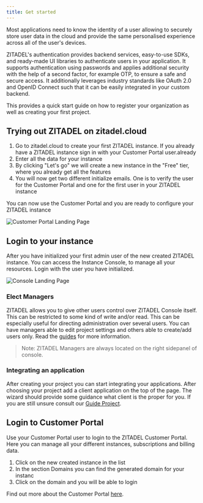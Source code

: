 ```yaml
---
title: Get started
---
```



Most applications need to know the identity of a user allowing to securely store user data in the cloud and provide the same personalised experience across all of the user's devices.

ZITADEL's authentication provides backend services, easy-to-use SDKs, and ready-made UI libraries to authenticate users in your application. It supports authentication using passwords and applies additional security with the help of a second factor, for example OTP, to ensure a safe and secure access.
It additionally leverages industry standards like OAuth 2.0 and OpenID Connect such that it can be easily integrated in your custom backend.

This provides a quick start guide on how to register your organization as well as creating your first project.

## Trying out ZITADEL on zitadel.cloud

1. Go to zitadel.cloud to create your first ZITADEL instance. If you already have a ZITADEL instance sign in with your Customer Portal user.already
2. Enter all the data for your instance
3. By clicking "Let's go" we will create a new instance in the "Free" tier, where you already get all the features
4. You will now get two different initialize emails. One is to verify the user for the Customer Portal and one for the first user in your ZITADEL instance

You can now use the Customer Portal and you are ready to configure your ZITADEL instance

![Customer Portal Landing Page](/img/manuals/portal/customer_portal_landing_page.png)

## Login to your instance

After you have initialized your first admin user of the new created ZITADEL instance. You can access the Instance Console, to manage all your resources.
Login with the user you have initialized.

![Console Landing Page](/img/console_dashboard.png)

### Elect Managers

ZITADEL allows you to give other users control over ZITADEL Console itself. This can be restricted to some kind of write and/or read. This can be especially useful for directing administration over several users. You can have managers able to edit project settings and others able to create/add users only.
Read the [guides](../overview) for more information.

> Note: ZITADEL Managers are always located on the right sidepanel of console.

### Integrating an application

After creating your project you can start integrating your applications.
After choosing your project add a client application on the top of the page.
The wizard should provide some guidance what client is the proper for you. If you are still unsure consult our [Guide Project](projects).

## Login to Customer Portal

Use your Customer Portal user to login to the ZITADEL Customer Portal.
Here you can manage all your different instances, subscriptions and billing data.

1. Click on the new created instance in the list
2. In the section Domains you can find the generated domain for your instanc
3. Click on the domain and you will be able to login

Find out more about the Customer Portal [here](/docs/manuals/customerportal/overview).
